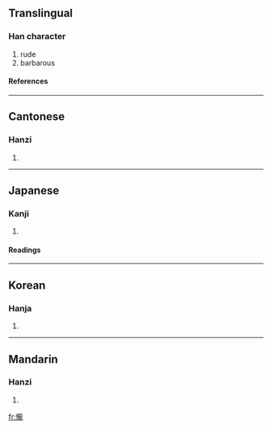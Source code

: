 ==Translingual==
===Han character===
{{Han char|rad=人|as=16|sn=18|four=2121<sub>1</sub>|canj=人卜月心 (OYBP)}}
# rude
# barbarous
====References====
{{Han ref|kx=0121.170|dkj=01281|dj=0256.050|hdz=10237.010|uh=5131|ud=20785|bh=EFB7|bd=61367}}
----
==Cantonese==
===Hanzi===
{{yue-hanzi|jyut=|y=lung5}}
# {{defn|Cantonese}}
----
==Japanese==
===Kanji===
{{ja-kanji|grade=|rs=人16}}
# {{defn|Japanese}}
====Readings====
{{ja-readings|on=[[ろう]] (rō), [[る]] (ru), [[りょう]] (ryō), [[りゅ]] (ryu)|kun=[[でさあがらない]] (desaagaranai), [[うやむや]] (uyamuya)}}
----
==Korean==
===Hanja===
{{ko-hanja|hangeul=롱|rv=rong|mr=rong}}
# {{defn|Korean}}
----
==Mandarin==
===Hanzi===
{{cmn-hanzi|pin=[[lǒng]] (long3)|wg=lung<sup>3</sup>}}
# {{defn|Mandarin}}

[[fr:儱]]